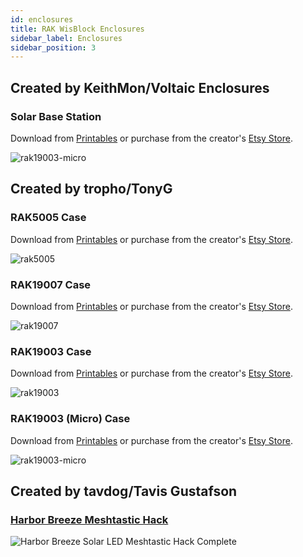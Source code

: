 ```yaml
---
id: enclosures
title: RAK WisBlock Enclosures
sidebar_label: Enclosures
sidebar_position: 3
---
```


## Created by KeithMon/Voltaic Enclosures

### Solar Base Station

Download from [Printables](https://www.printables.com/model/297089-meshtastic-solar-base-station-node-enclosure-for-3) or purchase from the creator's [Etsy Store](https://www.etsy.com/listing/1312727008/meshtastic-solar-base-station-off-grid).

![rak19003-micro](/img/enclosures/3dp-kmon-basestation.webp)

## Created by tropho/TonyG

### RAK5005 Case

Download from [Printables](https://www.printables.com/model/286651-rak5005-case-for-meshtastic) or purchase from the creator's [Etsy Store](https://www.etsy.com/listing/1158237722/meshtastic-rak5005-case).

![rak5005](/img/enclosures/3dp-tropho-rak5005.webp)

### RAK19007 Case

Download from [Printables](https://www.printables.com/model/286657-rak19007-case-for-meshtastic) or purchase from the creator's [Etsy Store](https://www.etsy.com/listing/1302265084/meshtastic-rak19007-case).

![rak19007](/img/enclosures/3dp-tropho-rak19007.webp)

### RAK19003 Case

Download from [Printables](https://www.printables.com/model/286662-rak19003-case-for-meshtastic) or purchase from the creator's [Etsy Store](https://www.etsy.com/listing/1316287559/meshtastic-rak19003-case).

![rak19003](/img/enclosures/3dp-tropho-rak19003.webp)

### RAK19003 (Micro) Case

Download from [Printables](https://www.printables.com/model/286664-rak19003-micro-case-for-meshtastic) or purchase from the creator's [Etsy Store](https://www.etsy.com/listing/1302260756/meshtastic-rak19003-micro-case).

![rak19003-micro](/img/enclosures/3dp-tropho-rak19003-micro.webp)

## Created by tavdog/Tavis Gustafson

### [Harbor Breeze Meshtastic Hack](./harbor-breeze-solar-enclosure.mdx)

![Harbor Breeze Solar LED Meshtastic Hack Complete](/img/enclosures/hbmh_complete.webp)

